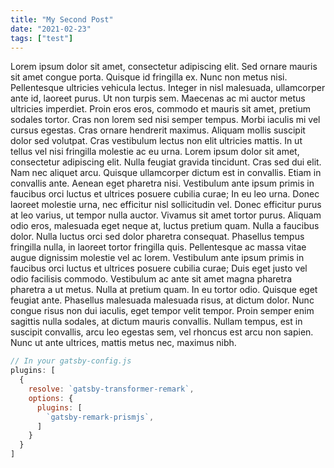 ```yaml
---
title: "My Second Post"
date: "2021-02-23"
tags: ["test"]
---
```

Lorem ipsum dolor sit amet, consectetur adipiscing elit. Sed ornare mauris sit amet congue porta. Quisque id fringilla ex. Nunc non metus nisi. Pellentesque ultricies vehicula lectus. Integer in nisl malesuada, ullamcorper ante id, laoreet purus. Ut non turpis sem. Maecenas ac mi auctor metus ultricies imperdiet. Proin eros eros, commodo et mauris sit amet, pretium sodales tortor.
Cras non lorem sed nisi semper tempus. Morbi iaculis mi vel cursus egestas. Cras ornare hendrerit maximus. Aliquam mollis suscipit dolor sed volutpat. Cras vestibulum lectus non elit ultricies mattis. In ut tellus vel nisi fringilla molestie ac eu urna. Lorem ipsum dolor sit amet, consectetur adipiscing elit. Nulla feugiat gravida tincidunt. Cras sed dui elit.
Nam nec aliquet arcu. Quisque ullamcorper dictum est in convallis. Etiam in convallis ante. Aenean eget pharetra nisi. Vestibulum ante ipsum primis in faucibus orci luctus et ultrices posuere cubilia curae; In eu leo urna. Donec laoreet molestie urna, nec efficitur nisl sollicitudin vel.
Donec efficitur purus at leo varius, ut tempor nulla auctor. Vivamus sit amet tortor purus. Aliquam odio eros, malesuada eget neque at, luctus pretium quam. Nulla a faucibus dolor. Nulla luctus orci sed dolor pharetra consequat. Phasellus tempus fringilla nulla, in laoreet tortor fringilla quis. Pellentesque ac massa vitae augue dignissim molestie vel ac lorem.
Vestibulum ante ipsum primis in faucibus orci luctus et ultrices posuere cubilia curae; Duis eget justo vel odio facilisis commodo. Vestibulum ac ante sit amet magna pharetra pharetra a ut metus. Nulla at pretium quam. In eu tortor odio. Quisque eget feugiat ante. Phasellus malesuada malesuada risus, at dictum dolor. Nunc congue risus non dui iaculis, eget tempor velit tempor. Proin semper enim sagittis nulla sodales, at dictum mauris convallis. Nullam tempus, est in suscipit convallis, arcu leo egestas sem, vel rhoncus est arcu non sapien. Nunc ut ante ultrices, mattis metus nec, maximus nibh.

```javascript
// In your gatsby-config.js
plugins: [
  {
    resolve: `gatsby-transformer-remark`,
    options: {
      plugins: [
        `gatsby-remark-prismjs`,
      ]
    }
  }
]
```